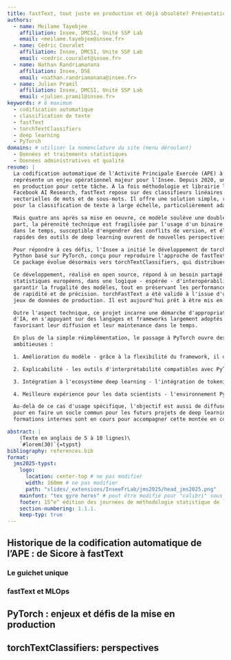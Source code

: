 ```yaml
---
title: fastText, tout juste en production et déjà obsolète? Présentation du package torchTextClassifiers pour la modernisation de la codification automatique via l'exemple de l'APE
authors:
  - name: Meilame Tayebjee
    affiliation: Insee, DMCSI, Unité SSP Lab
    email: <meilame.tayebjee@insee.fr>
  - name: Cédric Couralet
    affiliation: Insee, DMCSI, Unité SSP Lab
    email: <cedric.couralet@insee.fr>
  - name: Nathan Randriamanana
    affiliation: Insee, DSE
    email: <nathan.randriamanana@insee.fr>
  - name: Julien Pramil
    affiliation: Insee, DMCSI, Unité SSP Lab
    email: <julien.pramil@insee.fr>
keywords: # 6 maximum
  - codification automatique
  - classification de texte
  - fastText
  - torchTextClassifiers
  - deep learning
  - PyTorch
domains: # utiliser la nomenclature du site (menu déroulant) 
  - Données et traitements statistiques
  - Données administratives et qualité
resume: |
  La codification automatique de l'Activité Principale Exercée (APE) à partir de libellés textuels
  représente un enjeu opérationnel majeur pour l'Insee. Depuis 2020, un modèle fastText 1 est utilisé
  en production pour cette tâche. À la fois méthodologie et librairie logicielle développée par
  Facebook AI Research, fastText repose sur des classifieurs linéaires efficaces, combinés à des représentations
  vectorielles de mots et de sous-mots. Il offre une solution simple, rapide et précise
  pour la classification de texte à large échelle, particulièrement adaptée aux nomenclatures métiers.

  Mais quatre ans après sa mise en oeuvre, ce modèle soulève une double préoccupation. D'une
  part, la pérennité technique est fragilisée par l'usage d'un binaire compilé, difficile à maintenir
  dans le temps, susceptible d'engendrer des conflits de version, et éloigné des standards actuels de développement collaboratif. D'autre part, le besoin de modernisation se fait sentir - les évolutions
  rapides des outils de deep learning ouvrent de nouvelles perspectives que l'approche fastText ne permet pas d'exploiter.

  Pour répondre à ces défis, l'Insee a initié le développement de torchFastText, un nouveau package
  Python basé sur PyTorch, conçu pour reproduire l'approche de fastText dans un cadre plus moderne, transparent et modulaire.
  Ce package évolue désormais vers torchTextClassifiers, qui distribuera toutes les architectures classiques de classification de texte, à destination de tous usagers souhaitant entraîner rapidement et efficacement un modèle d'apprentissage profond pour la classification de texte.

  Ce développement, réalisé en open source, répond à un besoin partagé entre plusieurs instituts
  statistiques européens, dans une logique - espérée - d'interopérabilité et de mutualisation. L'objectif -
  garantir la frugalité des modèles, tout en préservant les performances du modèle initial en termes
  de rapidité et de précision. torchFastText a été validé à l'issue d'une série de tests rigoureux sur les
  jeux de données de production. Il est aujourd'hui prêt à être mis en production.

  Outre l'aspect technique, ce projet incarne une démarche d'appropriation collective des outils
  d'IA, en s'appuyant sur des langages et frameworks largement adoptés dans la communauté scientifique,
  favorisant leur diffusion et leur maintenance dans le temps.

  En plus de la simple réimplémentation, le passage à PyTorch ouvre des perspectives de développement
  ambitieuses :

  1. Amélioration du modèle - grâce à la flexibilité du framework, il devient possible d'explorer de nouvelles architectures, d'optimiser les fonctions de perte ou encore d'incorporer la hiérarchie propre aux nomenclatures dans l'apprentissage. C'est l'objectif de la nouvelle mouture, torchTextClassifiers.

  2. Explicabilité - les outils d'interprétabilité compatibles avec PyTorch (comme Captum) permettent d'apporter des éclairages plus fins sur les prédictions du modèle, favorisant leur auditabilité.

  3. Intégration à l'ecosystème deep learning - l'intégration de tokenizers entraînés sur des corpus spécifiques, ou encore l'utilisation de modèles préentraînés issus de bibliothèques comme Hugging Face (de type BERT ou CamemBERT3), autorise une personnalisation plus poussée, éloignant progressivement l'approche du modèle fastText originel.

  4. Meilleure expérience pour les data scientists - l'environnement PyTorch facilite le suivi de l'apprentissage (logs, visualisation des courbes de perte, early stopping. . . ), accélérant les cycles de développement et de validation.

  Au-delà de ce cas d'usage spécifique, l'objectif est aussi de diffuser la culture PyTorch à l'Insee,
  pour en faire un socle commun pour les futurs projets de deep learning en statistique publique. Des
  formations internes sont en cours pour accompagner cette montée en compétence collective.

abstract: |
    (Texte en anglais de 5 à 10 lignes)\ 
    `#lorem(30)`{=typst}
bibliography: references.bib
format:
  jms2025-typst:
    logo:
      location: center-top # ne pas modifier
      width: 160mm # ne pas modifier
      path: "slides/_extensions/InseeFrLab/jms2025/head_jms2025.png"
    mainfont: "tex gyre heros" # peut être modifié pour "calibri" sous windows, voir le script install-fonts.
    footer: 15^e^ édition des journées de méthodologie statistique de l'Insee (JMS 2025) # ne pas modifier
    section-numbering: 1.1.1.
    keep-typ: true
---
```


## Historique de la codification automatique de l'APE : de Sicore à fastText

### Le guichet unique

### fastText et MLOps

## PyTorch : enjeux et défis de la mise en production

## torchTextClassifiers: perspectives
